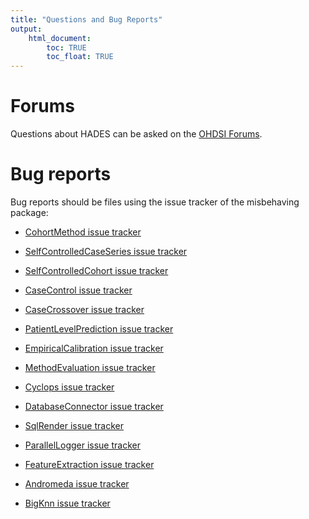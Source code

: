 ```yaml
---
title: "Questions and Bug Reports"
output: 
    html_document:
        toc: TRUE
        toc_float: TRUE
---
```


# Forums

Questions about HADES can be asked on the [OHDSI Forums](http://forums.ohdsi.org/).

# Bug reports

Bug reports should be files using the issue tracker of the misbehaving package:

- [CohortMethod issue tracker](https://github.com/OHDSI/CohortMethod/issues)

- [SelfControlledCaseSeries issue tracker](https://github.com/OHDSI/SelfControlledCaseSeries/issues)

- [SelfControlledCohort issue tracker](https://github.com/OHDSI/SelfControlledCohort/issues)

- [CaseControl issue tracker](https://github.com/OHDSI/CaseControl/issues)

- [CaseCrossover issue tracker](https://github.com/OHDSI/CaseCrossover/issues)

- [PatientLevelPrediction issue tracker](https://github.com/OHDSI/PatientLevelPrediction/issues)

- [EmpiricalCalibration issue tracker](https://github.com/OHDSI/EmpiricalCalibration/issues)

- [MethodEvaluation issue tracker](https://github.com/OHDSI/MethodEvaluation/issues)

- [Cyclops issue tracker](https://github.com/OHDSI/Cyclops/issues)

- [DatabaseConnector issue tracker](https://github.com/OHDSI/DatabaseConnector/issues)

- [SqlRender issue tracker](https://github.com/OHDSI/SqlRender/issues)

- [ParallelLogger issue tracker](https://github.com/OHDSI/ParallelLogger/issues)

- [FeatureExtraction issue tracker](https://github.com/OHDSI/FeatureExtraction/issues)

- [Andromeda issue tracker](https://github.com/OHDSI/Andromeda/issues)

- [BigKnn issue tracker](https://github.com/OHDSI/BigKnn/issues)

